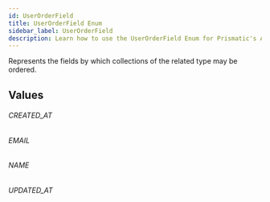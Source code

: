 ```yaml
---
id: UserOrderField
title: UserOrderField Enum
sidebar_label: UserOrderField
description: Learn how to use the UserOrderField Enum for Prismatic's API.
---
```


Represents the fields by which collections of the related type may be ordered.

## Values

###### CREATED_AT

###### EMAIL

###### NAME

###### UPDATED_AT
